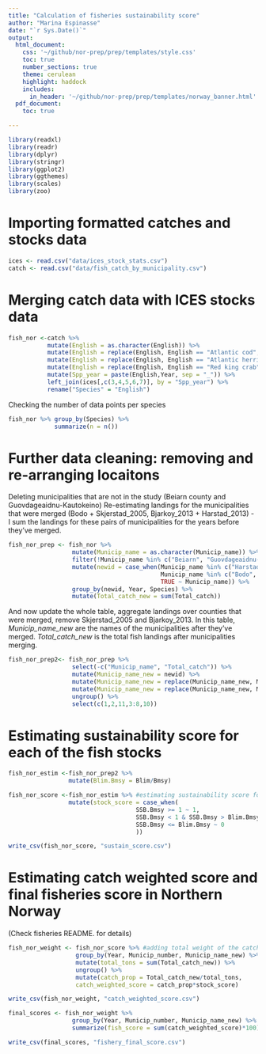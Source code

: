```yaml
---
title: "Calculation of fisheries sustainability score"
author: "Marina Espinasse"
date: "`r Sys.Date()`"
output:
  html_document:
    css: '~/github/nor-prep/prep/templates/style.css'
    toc: true
    number_sections: true
    theme: cerulean
    highlight: haddock
    includes: 
      in_header: '~/github/nor-prep/prep/templates/norway_banner.html'
  pdf_document:
    toc: true

---
```


```r
library(readxl)
library(readr)
library(dplyr)
library(stringr)
library(ggplot2)
library(ggthemes)
library(scales)
library(zoo)
```

# Importing formatted catches and stocks data
```r
ices <- read.csv("data/ices_stock_stats.csv")
catch <- read.csv("data/fish_catch_by_municipality.csv")
```

# Merging catch data with ICES stocks data
```r
fish_nor <-catch %>% 
           mutate(English = as.character(English)) %>% 
           mutate(English = replace(English, English == "Atlantic cod", "Cod")) %>% 
           mutate(English = replace(English, English == "Atlantic herring", "Herring")) %>% 
           mutate(English = replace(English, English == "Red king crab", "Kingcrab")) %>% 
           mutate(Spp_year = paste(English,Year, sep = "_")) %>% 
           left_join(ices[,c(3,4,5,6,7)], by = "Spp_year") %>% 
           rename("Species" = "English") 
```

Checking the number of data points per species
```r
fish_nor %>% group_by(Species) %>% 
             summarize(n = n())
```


# Further data cleaning: removing and re-arranging locaitons

Deleting municipalities that are not in the study (Beiarn county and Guovdageaidnu-Kautokeino)
Re-estimating landings for the municipalities that were merged (Bodo + Skjerstad_2005, Bjarkoy_2013 + Harstad_2013) - I sum the landings for these pairs of municipalities for the years before they've merged. 
```r
fish_nor_prep <- fish_nor %>% 
                  mutate(Municip_name = as.character(Municip_name)) %>% 
                  filter(!Municip_name %in% c("Beiarn", "Guovdageaidnu-Kautokeino")) %>% #mind the correct spelling of Guo... county
                  mutate(newid = case_when(Municip_name %in% c("Harstad_2013", "Bjarkoy_2013") ~ "1",
                                           Municip_name %in% c("Bodo", "Skjerstad_2005") ~ "2",
                                           TRUE ~ Municip_name)) %>% 
                  group_by(newid, Year, Species) %>% 
                  mutate(Total_catch_new = sum(Total_catch))
```

And now update the whole table, aggregate landings over counties that were merged, remove Skjerstad_2005 and Bjarkoy_2013.
In this table, *Municip_name_new* are the names of the municipalities after they've merged. *Total_catch_new* is the total fish landings after municipalities merging.
```r
fish_nor_prep2<- fish_nor_prep %>% 
                  select(-c("Municip_name", "Total_catch")) %>% 
                  mutate(Municip_name_new = newid) %>% 
                  mutate(Municip_name_new = replace(Municip_name_new, Municip_name_new == "1", "Harstad")) %>% 
                  mutate(Municip_name_new = replace(Municip_name_new, Municip_name_new == "2", "Bodo")) %>% 
                  ungroup() %>% 
                  select(c(1,2,11,3:8,10))
```


# Estimating sustainability score for each of the fish stocks
```r
fish_nor_estim <-fish_nor_prep2 %>% 
                 mutate(Blim.Bmsy = Blim/Bmsy)

fish_nor_score <-fish_nor_estim %>% #estimating sustainability score for each stock (each species) - variable  "stock_score"
                 mutate(stock_score = case_when(
                                    SSB.Bmsy >= 1 ~ 1,
                                    SSB.Bmsy < 1 & SSB.Bmsy > Blim.Bmsy ~ (SSB.Bmsy - Blim.Bmsy)/Blim.Bmsy,
                                    SSB.Bmsy <= Blim.Bmsy ~ 0
                                    ))

write_csv(fish_nor_score, "sustain_score.csv")
```

# Estimating catch weighted score and final fisheries score in Northern Norway 
(Check fisheries README. for details)
```r
fish_nor_weight <- fish_nor_score %>% #adding total weight of the catch for all stock per municipality and proportion of each stock
                   group_by(Year, Municip_number, Municip_name_new) %>%
                   mutate(total_tons = sum(Total_catch_new)) %>%
                   ungroup() %>%
                   mutate(catch_prop = Total_catch_new/total_tons,
                   catch_weighted_score = catch_prop*stock_score)

write_csv(fish_nor_weight, "catch_weighted_score.csv")

final_scores <- fish_nor_weight %>%
                  group_by(Year, Municip_number, Municip_name_new) %>%
                  summarize(fish_score = sum(catch_weighted_score)*100)

write_csv(final_scores, "fishery_final_score.csv")

```


